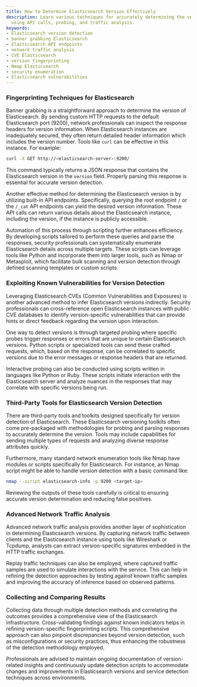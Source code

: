 ```yaml
---
title: How to Determine Elasticsearch Version Effectively
description: Learn various techniques for accurately determining the version of Elasticsearch
  using API calls, probing, and traffic analysis.
keywords:
- Elasticsearch version detection
- banner grabbing Elasticsearch
- Elasticsearch API endpoints
- network traffic analysis
- CVE Elasticsearch
- version fingerprinting
- Nmap Elasticsearch
- security enumeration
- Elasticsearch vulnerabilities
---
```


### Fingerprinting Techniques for Elasticsearch

Banner grabbing is a straightforward approach to determine the version of Elasticsearch. By sending custom HTTP requests to the default Elasticsearch port (9200), network professionals can inspect the response headers for version information. When Elasticsearch instances are inadequately secured, they often return detailed header information which includes the version number. Tools like `curl` can be effective in this instance. For example:
  
```bash
curl -X GET http://<elasticsearch-server>:9200/
```

This command typically returns a JSON response that contains the Elasticsearch version in the `version` field. Properly parsing this response is essential for accurate version detection.

Another effective method for determining the Elasticsearch version is by utilizing built-in API endpoints. Specifically, querying the root endpoint `/` or the `/_cat` API endpoints can yield the desired version information. These API calls can return various details about the Elasticsearch instance, including the version, if the instance is publicly accessible.

Automation of this process through scripting further enhances efficiency. By developing scripts tailored to perform these queries and parse the responses, security professionals can systematically enumerate Elasticsearch details across multiple targets. These scripts can leverage tools like Python and incorporate them into larger tools, such as Nmap or Metasploit, which facilitate bulk scanning and version detection through defined scanning templates or custom scripts.

### Exploiting Known Vulnerabilities for Version Detection

Leveraging Elasticsearch CVEs (Common Vulnerabilities and Exposures) is another advanced method to infer Elasticsearch versions indirectly. Security professionals can cross-reference open Elasticsearch instances with public CVE databases to identify version-specific vulnerabilities that can provide hints or direct feedback regarding the version upon interaction.

One way to detect versions is through targeted probing where specific probes trigger responses or errors that are unique to certain Elasticsearch versions. Python scripts or specialized tools can send these crafted requests, which, based on the response, can be correlated to specific versions due to the error messages or response headers that are returned.

Interactive probing can also be conducted using scripts written in languages like Python or Ruby. These scripts initiate interaction with the Elasticsearch server and analyze nuances in the responses that may correlate with specific versions being run.

### Third-Party Tools for Elasticsearch Version Detection

There are third-party tools and toolkits designed specifically for version detection of Elasticsearch. These Elasticsearch versioning toolkits often come pre-packaged with methodologies for probing and parsing responses to accurately determine the version. Tools may include capabilities for sending multiple types of requests and analyzing diverse response attributes quickly.

Furthermore, many standard network enumeration tools like Nmap have modules or scripts specifically for Elasticsearch. For instance, an Nmap script might be able to handle version detection with a basic command like:

```bash
nmap --script elasticsearch-info -p 9200 <target-ip>
```

Reviewing the outputs of these tools carefully is critical to ensuring accurate version determination and reducing false positives.

### Advanced Network Traffic Analysis

Advanced network traffic analysis provides another layer of sophistication in determining Elasticsearch versions. By capturing network traffic between clients and the Elasticsearch instance using tools like Wireshark or Tcpdump, analysts can extract version-specific signatures embedded in the HTTP traffic exchanges.

Replay traffic techniques can also be employed, where captured traffic samples are used to simulate interactions with the service. This can help in refining the detection approaches by testing against known traffic samples and improving the accuracy of inference based on observed patterns.

### Collecting and Comparing Results

Collecting data through multiple detection methods and correlating the outcomes provides a comprehensive view of the Elasticsearch infrastructure. Cross-validating findings against known indicators helps in refining version-specific fingerprinting scripts. This comprehensive approach can also pinpoint discrepancies beyond version detection, such as misconfigurations or security practices, thus enhancing the robustness of the detection methodology employed.

Professionals are advised to maintain ongoing documentation of version-related insights and continuously update detection scripts to accommodate changes and improvements in Elasticsearch versions and service detection techniques across environments.